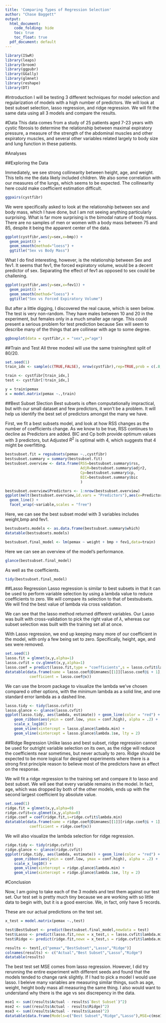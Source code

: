 ```yaml
---
title: 'Comparing Types of Regression Selection'
author: "Chase Baggett"
output:
  html_document: 
    code_folding: hide
    toc: true
    toc_float: true
  pdf_document: default
---
```


```r
library(ISwR)
library(leaps)
library(broom)
library(ggpubr)
library(GGally)
library(glmnet)
library(reshape)
library(DT)
```
#Introduction
I will be testing 3 different techniques for model selection and regularization of models with a high number of predictors. We will look at best subset selection, lasso regression, and ridge regression. We will fit the same data using all 3 models and compare the results. 

#Data
This data comes from a study of 25 patients aged 7-23 years with cystic fibrosis to determine the relationship between maximal expiratory pressure, a measure of the strength of the abdominal muscles and other expiratory muscles, and several other variables related largely to body size and lung function in these patients.

#Analyses

##Exploring the Data

Immediately, we see strong collinearity between height, age, and weight. This tells me the data likely included children. We also some correlation with our measures of the lungs, which seems to be expected. The collinearity here could make coefficient estimation difficult. 

```r
ggpairs(cystfibr)
```
We were specifically asked to look at the relationship between sex and body mass, which I have done, but I am not seeing anything particularly surprising. What is far more surprising is the bimodal nature of body mass. There are no samples of men or women with a body mass between 75 and 85, despite it being the apparent center of the data.  
```r
ggplot(cystfibr,aes(y=sex,x=bmp)) + 
  geom_point() + 
  geom_smooth(method="loess") + 
  ggtitle("Sex vs Body Mass")
```

What I do find interesting, however, is the relationship between Sex and fev1. It seems that fev1, the forced expiratory volume, would be a decent predictor of sex. Separating the effect of fev1 as opposed to sex could be challening.

```r
ggplot(cystfibr,aes(y=sex,x=fev1)) + 
  geom_point() + 
  geom_smooth(method="loess") + 
  ggtitle("Sex vs Forced Expiratory Volume")
```

But after a little digging, I discovered the real cause, which is seen below. The test is very non-random. They have males between 10 and 20 in the experiment, but females only in a much smaller age range. This could present a serious problem for test prediction because Sex will seem to describe many of the things that are collinear with age to some degree. 

```r
ggboxplot(data = cystfibr,x = "sex",y="age")
```

##Train and Test
All three modesl will use the same training/test split of 80/20.
```r
set.seed(1)
train_idx <- sample(c(TRUE,FALSE), nrow(cystfibr),rep=TRUE,prob = c(.8,.2))

train <- cystfibr[train_idx,]
test <- cystfibr[!train_idx,]

y = train$pemax
x = model.matrix(pemax ~.,train)
```

##Best Subset Slection
Best subsets is often computationally impractical, but with our small dataset and few predictors, it won't be a problem. It will help us identify the best set of predictors amongst the many we have. 

First, we fit a best subsets model, and look at how RSS changes as the number of coefficients change. As we know to be true, RSS continues to decline as Predictors are added. BIC and Cp both provide optimum values with 3 predictors, but Adjusted $R^2$ is optimal with 4, which suggests that 4 might be overfitting. 
```r
bestsubset.fit = regsubsets(pemax ~.,cystfibr)
bestsubset.summary = summary(bestsubset.fit)
bestsubset.overview <- data.frame(RSS=bestsubset.summary$rss,
                                  AdjR=bestsubset.summary$adjr2,
                                  Cp=bestsubset.summary$cp,
                                  BIC=bestsubset.summary$bic
                                  )

bestsubset.overview$Predictors <- 1:nrow(bestsubset.overview)
ggplot(melt(bestsubset.overview,id.vars = "Predictors"),aes(x=Predictors,y=value)) +
  geom_line() + 
  facet_wrap(~variable,scales = "free")
```

Here, we can see the best subset model with 3 variables includes weight,bmp and fev1.
```r
bestsubsets.models <- as.data.frame(bestsubset.summary$which)
datatable(bestsubsets.models)

bestsubset.final_model <- lm(pemax ~ weight + bmp + fev1,data=train)
```

Here we can see an overview of the model's performance.
```r
glance(bestsubset.final_model)
```
As well as the coefficients.
```r
tidy(bestsubset.final_model)
```
##Lasso Regression
Lasso regression is similar to best subsets in that it can be used to perform variable selection by using a lambda value to reduce coefficients to zero. We will compare its selection to that of bestsubsets. We will find the best value of lambda via cross validation. 

We can see that the lasso method returned different variables. Our Lasso was built with cross-validation to pick the right value of $\lambda$, whereas our subset selection was built with the training set all at once. 

With Lasso regression, we end up keeping many more of our coefficient in the model, with only a few being set to zero. Specifically, height, age, and sex were removed.
```r
set.seed(1)
lasso.fit = glmnet(x,y,alpha=1)
lasso.cvfit = cv.glmnet(x,y,alpha=1)
lasso.coef = predict(lasso.fit,type = "coefficients",s = lasso.cvfit$lambda.min)
datatable(data.frame(name = lasso.coef@Dimnames[[1]][lasso.coef@i + 1], 
           coefficient = lasso.coef@x))
``` 
We can use the broom package to visualize the lambda we've chosen compared o other options, with the minimum lambda as a solid line, and one standard error lambda as a dashed line. 
```r
lasso.tidy <- tidy(lasso.cvfit)
lasso.glance <- glance(lasso.cvfit)
ggplot(lasso.tidy, aes(lambda, estimate)) + geom_line(color = "red") +
    geom_ribbon(aes(ymin = conf.low, ymax = conf.high), alpha = .2) +
    scale_x_log10() +
    geom_vline(xintercept = lasso.glance$lambda.min) +
    geom_vline(xintercept = lasso.glance$lambda.1se, lty = 2)
```

##Ridge Regression
Unlike lasso and best subset, ridge regression cannot be used for outright variable selection on its own, as the ridge will reduce the coefficients near sometimes, but never actually to zero. Ridge should be expected to be more logical for designed experiments where there is a strong first principle reason to believe most of the predictors have an effect on the response. 

We will fit a ridge regression to the training set and compare it to lasso and best subset. We will see that every variable remains in the model. In fact, age, which was dropped by both of the other models, ends up with the second largest coefficient by absolute value. 

```r
set.seed(1)
ridge.fit = glmnet(x,y,alpha=0)
ridge.cvfit=cv.glmnet(x,y,alpha=0)
ridge.coef = coef(ridge.fit,s=ridge.cvfit$lambda.min)
datatable(data.frame(name = ridge.coef@Dimnames[[1]][ridge.coef@i + 1], 
           coefficient = ridge.coef@x))
```
We will also visualize the lambda selection for ridge regression.

```r
ridge.tidy <- tidy(ridge.cvfit)
ridge.glance <- glance(ridge.cvfit)
ggplot(ridge.tidy, aes(lambda, estimate)) + geom_line(color = "red") +
    geom_ribbon(aes(ymin = conf.low, ymax = conf.high), alpha = .2) +
    scale_x_log10() +
    geom_vline(xintercept = ridge.glance$lambda.min) +
    geom_vline(xintercept = ridge.glance$lambda.1se, lty = 2)
```


#Conclusion

Now, I am going to take each of the 3 models and test them against our test set. Our test set is pretty much tiny because we are working with so little data to begin with, but it is a good exercise. We, in fact, only have 5 records. 

These are our actual predictions on the test set.
```r
x_test = model.matrix(pemax ~.,test)

test$BestSubset <- predict(bestsubset.final_model,newdata = test)
test$Lasso <- predict(lasso.fit,newx = x_test,s = lasso.cvfit$lambda.min)
test$Ridge <- predict(ridge.fit,newx = x_test,s = ridge.cvfit$lambda.min)

results <- test[,c("pemax","BestSubset","Lasso","Ridge")]
colnames(results) <- c("Actual","Best Subset","Lasso","Ridge")
datatable(results)
```

The best test set MSE comes from lasso regression. However, I did try rerunning the entire experiment with different seeds and found that the models tended to change rank slightly. If I had to pick a model I would use lasso. I beleive many variables are measuring similar things, such as age, weight, height body mass all measuring the same thing. I also would want to understand why there is the age vs sex discrepency in the data. 
```r
mse1 <- sum((results$Actual - results$`Best Subset`)^2)
mse2 <- sum((results$Actual - results$Ridge)^2)
mse3 <- sum((results$Actual - results$Lasso)^2)
datatable(data.frame(Models=c("Best Subset","Ridge","Lasso"),MSE=c(mse1,mse2,mse3)))
```